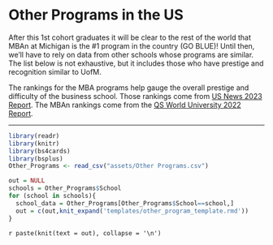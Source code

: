 # Other Programs in the US {-#other-programs-in-the-us}

After this 1st cohort graduates it will be clear to the rest of the world that MBAn at Michigan is the #1 program in the country (GO BLUE)! Until then, we'll have to rely on data from other schools whose programs are similar.  The list below is not exhaustive, but it includes those who have prestige and recognition similar to UofM.  

The rankings for the MBA programs help gauge the overall prestige and difficulty of the business school.  Those rankings come from [US News 2023 Report](https://www.usnews.com/best-graduate-schools/top-business-schools).  The MBAn rankings come from the [QS World University 2022 Report](https://www.topuniversities.com/university-rankings/business-masters-rankings/business-analytics/2022).


***

```r
library(readr)
library(knitr)
library(bs4cards)
library(bsplus)
Other_Programs <- read_csv("assets/Other Programs.csv")
```


```r
out = NULL
schools = Other_Programs$School
for (school in schools){
  school_data = Other_Programs[Other_Programs$School==school,]
  out = c(out,knit_expand('templates/other_program_template.rmd'))
}
```
`r paste(knit(text = out), collapse = '\n')`

